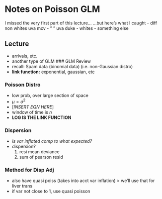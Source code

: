 Notes on Poisson GLM
====================
I missed the very first part of this lecture...
...but here's what I caught
 - diff non whites uva mcv
 - " " uva duke
 - whites
 - something else

Lecture
-------
- arrivals, etc.
- another type of GLM
### GLM Review
- recall: Spam data (binomial data) (i.e. non-Gaussian distro)
- __link function:__ exponential, gaussian, etc

### Poisson Distro
- low prob, over large section of space
- $\mu = \sigma^2$
- [_INSERT EQN HERE_]
- window of time is $n$
- __LOG IS THE LINK FUNCTION__

### Dispersion
- _is var inflated comp to what expected?_
- dispersion? 
  1. resi mean deviance
  2. sum of pearson resid

### Method for Disp Adj
- also have quasi poiss (takes into acct var inflation)
> we'll use that for liver trans
- if var not close to 1, use quasi poisson


